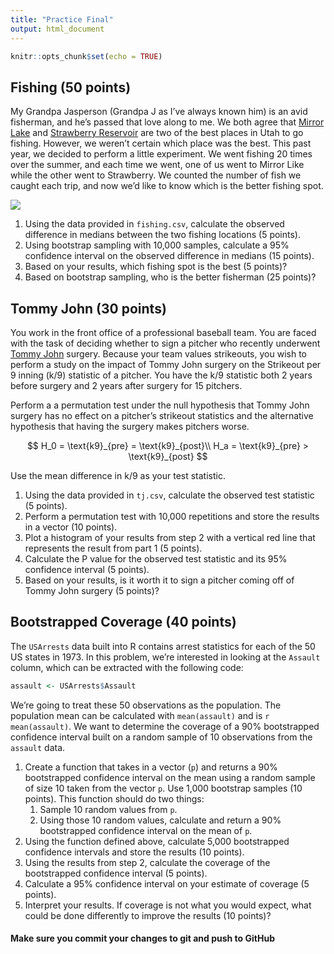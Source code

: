 ```yaml
---
title: "Practice Final"
output: html_document
---
```


```r
knitr::opts_chunk$set(echo = TRUE)
```
    
## Fishing (50 points)
My Grandpa Jasperson (Grandpa J as I've always known him) is an avid fisherman,
and he's passed that love along to me. We both agree that [Mirror
Lake](http://www.utahfishinginfo.com/utahlakes/uintas/mirrorlake.php) and
[Strawberry Reservoir](http://www.utahfishinginfo.com/utahlakes/strawberry.php)
are two of the best places in Utah to go fishing. However, we weren't certain
which place was the best. This past year, we decided to perform a little
experiment. We went fishing 20 times over the summer, and each time we went, one
of us went to Mirror Like while the other went to Strawberry. We counted the
number of fish we caught each trip, and now we'd like to know which is the
better fishing spot.

![](grandpa-j.jpeg)

1. Using the data provided in `fishing.csv`, calculate the observed difference 
in medians between the two fishing locations (5 points).
2. Using bootstrap sampling with 10,000 samples, calculate a 95% confidence 
interval on the observed difference in medians (15 points).
3. Based on your results, which fishing spot is the best (5 points)?
4. Based on bootstrap sampling, who is the better fisherman (25 points)?

## Tommy John (30 points)
You work in the front office of a professional baseball team. You are faced with
the task of deciding whether to sign a pitcher who recently underwent [Tommy
John](https://en.wikipedia.org/wiki/Ulnar_collateral_ligament_reconstruction)
surgery. Because your team values strikeouts, you wish to perform a study on the
impact of Tommy John surgery on the Strikeout per 9 inning (k/9) statistic of a
pitcher. You have the k/9 statistic both 2 years before surgery and 2 years
after surgery for 15 pitchers.

Perform a a permutation test under the null hypothesis that Tommy John surgery
has no effect on a pitcher's strikeout statistics and the alternative hypothesis
that having the surgery makes pitchers worse.

$$
H_0 = \text{k9}_{pre} = \text{k9}_{post}\\
H_a = \text{k9}_{pre} > \text{k9}_{post}
$$

Use the mean difference in k/9 as your test statistic.

1. Using the data provided in `tj.csv`, calculate the observed test statistic (5
points).
2. Perform a permutation test with 10,000 repetitions and store the results in a
vector (10 points).
3. Plot a histogram of your results from step 2 with a vertical red line that
represents the result from part 1 (5 points).
4. Calculate the P value for the observed test statistic and its 95% confidence
interval (5 points).
5. Based on your results, is it worth it to sign a pitcher coming off of Tommy
John surgery (5 points)?

## Bootstrapped Coverage (40 points)
The `USArrests` data built into R contains arrest statistics for each of the 50 US states in 1973. In this problem, we're interested in looking at the `Assault` column, which can be extracted with the following code:

```r
assault <- USArrests$Assault
```

We're going to treat these 50 observations as the population. The population mean can be calculated with `mean(assault)` and is `r mean(assault)`. We want to determine the coverage of a 90% bootstrapped confidence interval built on a random sample of 10 observations from the `assault` data.

1. Create a function that takes in a vector (`p`) and returns a 90% bootstrapped
confidence interval on the mean using a random sample of size 10 taken from the
vector `p`. Use 1,000 bootstrap samples (10 points). This function should do two 
things:
    1. Sample 10 random values from `p`.
    2. Using those 10 random values, calculate and return a 90% bootstrapped
    confidence interval on the mean of `p`.

2. Using the function defined above, calculate 5,000 bootstrapped confidence
intervals and store the results (10 points).
3. Using the results from step 2, calculate the coverage of the bootstrapped
confidence interval (5 points).
4. Calculate a 95% confidence interval on your estimate of coverage (5 points).
5. Interpret your results. If coverage is not what you would expect, what could
be done differently to improve the results (10 points)?

#### **Make sure you commit your changes to git and push to GitHub**

